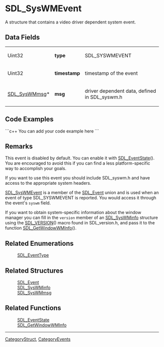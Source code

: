 <!-- pragma section-numbers off -->
<!-- pragma camelcase off -->

= SDL_SysWMEvent =
A structure that contains a video driver dependent system event.


== Data Fields ==
{|
|Uint32
|'''type'''
|SDL_SYSWMEVENT
|-
|Uint32
|'''timestamp'''
|timestamp of the event
|-
|[[SDL_SysWMmsg]]*
|'''msg'''
|driver dependent data, defined in SDL_syswm.h
|}

== Code Examples ==
```c++
You can add your code example here
```

== Remarks ==
This event is disabled by default.  You can enable it with [[SDL_EventState]]().  You are encouraged to avoid this if you can find a less platform-specific way to accomplish your goals.

If you want to use this event you should include SDL_syswm.h and have access to the appropriate system headers.

[[SDL_SysWMEvent]] is a member of the [[SDL_Event]] union and is used when an event of type SDL_SYSWMEVENT is reported. You would access it through the event's <code>syswm</code> field. 

If you want to obtain system-specific information about the window manager you can fill in the <code>version</code> member of an [[SDL_SysWMinfo]] structure using the [[SDL_VERSION]]() macro found in SDL_version.h, and pass it to the function [[SDL_GetWindowWMInfo]]().

== Related Enumerations ==
:[[SDL_EventType]]

== Related Structures ==
:[[SDL_Event]]
:[[SDL_SysWMinfo]]
:[[SDL_SysWMmsg]]

== Related Functions ==
:[[SDL_EventState]]
:[[SDL_GetWindowWMInfo]]

----
[[CategoryStruct]], [[CategoryEvents]]
